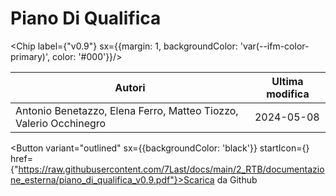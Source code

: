 

# Piano Di Qualifica

<Chip label={"v0.9"} sx={{margin: 1, backgroundColor: 'var(--ifm-color-primary)', color: '#000'}}/>



|                              Autori                             |Ultima modifica|
|-----------------------------------------------------------------|---------------|
|Antonio Benetazzo, Elena Ferro, Matteo Tiozzo, Valerio Occhinegro|   2024-05-08  |

<Button variant="outlined" sx={{backgroundColor: 'black'}} startIcon={<GithubIcon />} href={"https://raw.githubusercontent.com/7Last/docs/main/2_RTB/documentazione_esterna/piano_di_qualifica_v0.9.pdf"}>Scarica da Github</Button>